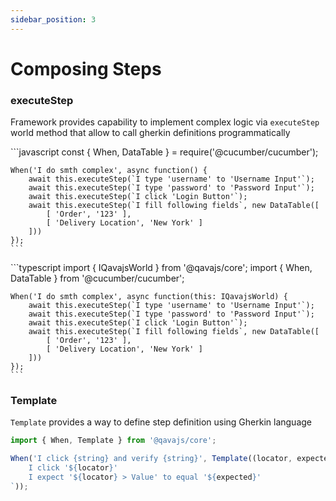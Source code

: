 ```yaml
---
sidebar_position: 3
---
```



# Composing Steps

### executeStep
Framework provides capability to implement complex logic via `executeStep` world method
that allow to call gherkin definitions programmatically

<Tabs>
  <TabItem value="js" label="JavaScript" default>
    ```javascript
    const { When, DataTable } = require('@cucumber/cucumber');

    When('I do smth complex', async function() {
        await this.executeStep(`I type 'username' to 'Username Input'`);
        await this.executeStep(`I type 'password' to 'Password Input'`);
        await this.executeStep(`I click 'Login Button'`);
        await this.executeStep(`I fill following fields`, new DataTable([
            [ 'Order', '123' ],
            [ 'Delivery Location', 'New York' ]
        ]))
    });
    ```
  </TabItem>
  <TabItem value="ts" label="TypeScript">
    ```typescript
    import { IQavajsWorld } from '@qavajs/core';
    import { When, DataTable } from '@cucumber/cucumber';

    When('I do smth complex', async function(this: IQavajsWorld) {
        await this.executeStep(`I type 'username' to 'Username Input'`);
        await this.executeStep(`I type 'password' to 'Password Input'`);
        await this.executeStep(`I click 'Login Button'`);
        await this.executeStep(`I fill following fields`, new DataTable([
            [ 'Order', '123' ],
            [ 'Delivery Location', 'New York' ]
        ]))
    });
    ```
  </TabItem>
</Tabs>

### Template
`Template` provides a way to define step definition using Gherkin language

```typescript
import { When, Template } from '@qavajs/core';

When('I click {string} and verify {string}', Template((locator, expected) => `
    I click '${locator}'
    I expect '${locator} > Value' to equal '${expected}'
`));
```
